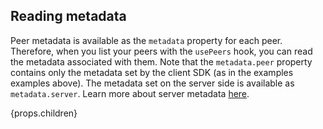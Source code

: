 ## Reading metadata

Peer metadata is available as the `metadata` property for each peer. Therefore, when you list your peers with the `usePeers` hook, you can read
the metadata associated with them.
Note that the `metadata.peer` property contains only the metadata set by the client SDK (as in the examples examples above).
The metadata set on the server side is available as `metadata.server`.
Learn more about server metadata [here](../../backend/server-setup#metadata).

{props.children}
